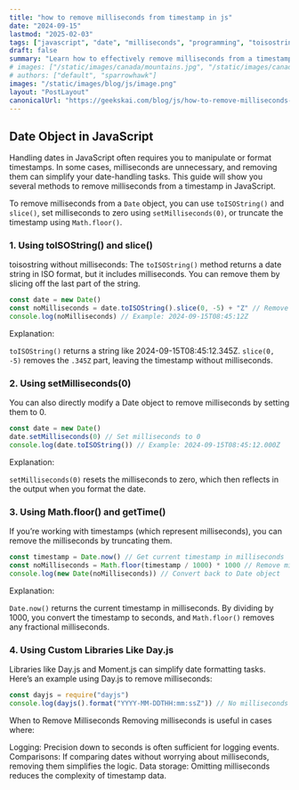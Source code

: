```yaml
---
title: "how to remove milliseconds from timestamp in js"
date: "2024-09-15"
lastmod: "2025-02-03"
tags: ["javascript", "date", "milliseconds", "programming", "toisostring without milliseconds"]
draft: false
summary: "Learn how to effectively remove milliseconds from a timestamp in JavaScript using methods like toISOString(), setMilliseconds(0), and Math.floor()."
# images: ["/static/images/canada/mountains.jpg", "/static/images/canada/toronto.jpg"]
# authors: ["default", "sparrowhawk"]
images: "/static/images/blog/js/image.png"
layout: "PostLayout"
canonicalUrl: "https://geekskai.com/blog/js/how-to-remove-milliseconds-from-timestamp-in-js/"
---
```


## Date Object in JavaScript

Handling dates in JavaScript often requires you to manipulate or format timestamps. In some cases, milliseconds are unnecessary, and removing them can simplify your date-handling tasks. This guide will show you several methods to remove milliseconds from a timestamp in JavaScript.

To remove milliseconds from a `Date` object, you can use `toISOString()` and `slice()`, set milliseconds to zero using `setMilliseconds(0)`, or truncate the timestamp using `Math.floor()`.

### 1. Using toISOString() and slice()

toisostring without milliseconds: The `toISOString()` method returns a date string in ISO format, but it includes milliseconds. You can remove them by slicing off the last part of the string.

```javascript
const date = new Date()
const noMilliseconds = date.toISOString().slice(0, -5) + "Z" // Remove milliseconds
console.log(noMilliseconds) // Example: 2024-09-15T08:45:12Z
```

Explanation:

`toISOString()` returns a string like 2024-09-15T08:45:12.345Z.
`slice(0, -5)` removes the `.345Z` part, leaving the timestamp without milliseconds.

### 2. Using setMilliseconds(0)

You can also directly modify a Date object to remove milliseconds by setting them to 0.

```javascript
const date = new Date()
date.setMilliseconds(0) // Set milliseconds to 0
console.log(date.toISOString()) // Example: 2024-09-15T08:45:12.000Z
```

Explanation:

`setMilliseconds(0)` resets the milliseconds to zero, which then reflects in the output when you format the date.

### 3. Using Math.floor() and getTime()

If you’re working with timestamps (which represent milliseconds), you can remove the milliseconds by truncating them.

```javascript
const timestamp = Date.now() // Get current timestamp in milliseconds
const noMilliseconds = Math.floor(timestamp / 1000) * 1000 // Remove milliseconds
console.log(new Date(noMilliseconds)) // Convert back to Date object
```

Explanation:

`Date.now()` returns the current timestamp in milliseconds.
By dividing by 1000, you convert the timestamp to seconds, and `Math.floor()` removes any fractional milliseconds.

### 4. Using Custom Libraries Like Day.js

Libraries like Day.js and Moment.js can simplify date formatting tasks. Here’s an example using Day.js to remove milliseconds:

```javascript
const dayjs = require("dayjs")
console.log(dayjs().format("YYYY-MM-DDTHH:mm:ssZ")) // No milliseconds
```

When to Remove Milliseconds
Removing milliseconds is useful in cases where:

Logging: Precision down to seconds is often sufficient for logging events.
Comparisons: If comparing dates without worrying about milliseconds, removing them simplifies the logic.
Data storage: Omitting milliseconds reduces the complexity of timestamp data.
